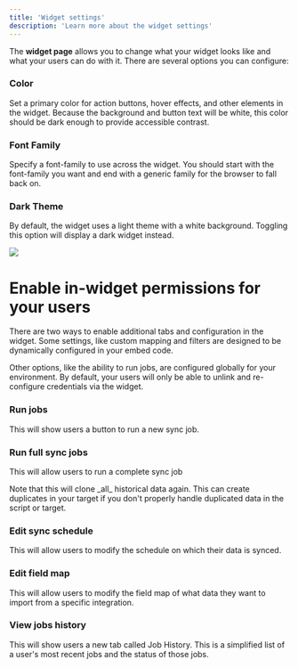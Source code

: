 ```yaml
---
title: 'Widget settings'
description: 'Learn more about the widget settings'
---
```


The **widget page** allows you to change what your widget looks like and what your users can do with it. There are several options you can configure:

### Color

Set a primary color for action buttons, hover effects, and other elements in the widget. Because the background and button text will be white, this color should be dark enough to provide accessible contrast.

### Font Family

Specify a font-family to use across the widget. You should start with the font-family you want and end with a generic family for the browser to fall back on.

### Dark Theme

By default, the widget uses a light theme with a white background. Toggling this option will display a dark widget instead.

![](https://files.readme.io/8b14168-Screen_Shot_2022-09-11_at_4.57.52_PM.png)

# Enable in-widget permissions for your users

There are two ways to enable additional tabs and configuration in the widget. Some settings, like custom mapping and filters are designed to be dynamically configured in your embed code.

Other options, like the ability to run jobs, are configured globally for your environment. By default, your users will only be able to unlink and re-configure credentials via the widget.

### Run jobs

This will show users a button to run a new sync job.

### Run full sync jobs

This will allow users to run a complete sync job

<Warning>
Note that this will clone _all_ historical data again. This can create duplicates in your target if you don't properly handle duplicated data in the script or target.
</Warning>


### Edit sync schedule

This will allow users to modify the schedule on which their data is synced.

### Edit field map

This will allow users to modify the field map of what data they want to import from a specific integration.

### View jobs history

This will show users a new tab called Job History. This is a simplified list of a user's most recent jobs and the status of those jobs.
